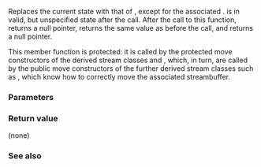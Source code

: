 {{cpp/io/basic_ios/title|move}}
{{cpp/io/basic_ios/navbar}}
{{dcl begin}}
{{dcl | since=c++11 |
protected:
void move( basic_ios&amp; other );
}}
{{dcl | since=c++11 |
protected:
void move( basic_ios&amp;&amp; other );
}}
{{dcl end}}

Replaces the current state with that of {{tt|other}}, except for the associated {{tt|rdbuf}}. {{tt|other}} is in valid, but unspecified state after the call. After the call to this function, {{lc|rdbuf()}} returns a null pointer, {{c|other.rdbuf()}} returns the same value as before the call, and {{c|other.tie()}} returns a null pointer.

This member function is protected: it is called by the protected move constructors of the derived stream classes {{lc|std::basic_ostream}} and {{lc|std::basic_istream}}, which, in turn, are called by the public move constructors of the further derived stream classes such as {{lc|std::basic_ofstream}}, which know how to correctly move the associated streambuffer.

===Parameters===
{{par begin}}
{{par | other | the {{tt|basic_ios}} object to transfer the state from}}
{{par end}}

===Return value===
(none)

===See also===
{{dsc begin}}
{{dsc inc | cpp/io/basic_ios/dsc swap}}
{{dsc end}}

{{langlinks|de|es|fr|it|ja|pt|ru|zh}}